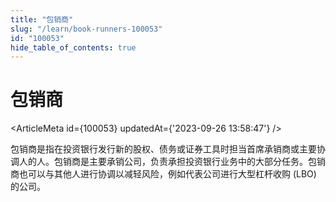 ```yaml
---
title: "包销商"
slug: "/learn/book-runners-100053"
id: "100053"
hide_table_of_contents: true
---
```



# 包销商

<ArticleMeta id={100053} updatedAt={'2023-09-26 13:58:47'} />
<div className='border-solid border-b border-t-0 my-4 border-[var(--ifm-color-gray-300)]' />

包销商是指在投资银行发行新的股权、债务或证券工具时担当首席承销商或主要协调人的人。包销商是主要承销公司，负责承担投资银行业务中的大部分任务。包销商也可以与其他人进行协调以减轻风险，例如代表公司进行大型杠杆收购 (LBO) 的公司。
